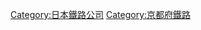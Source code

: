 {{Commonscat|Sagano Scenic Railway}}
{{catmore}}
{{DEFAULTSORT:Sagano Scenic Railway}}
[[Category:日本鐵路公司|Category:日本鐵路公司]]
[[Category:京都府鐵路|Category:京都府鐵路]]